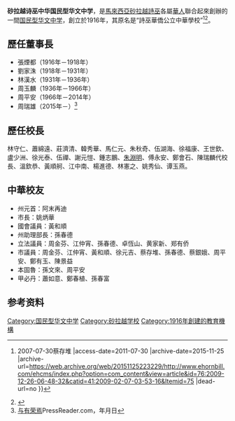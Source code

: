 {{multiple issues|
{{cleanup-jargon|time=2018-01-10T15:30:20+00:00}}
{{copyedit|time=2018-01-10T15:30:20+00:00}}
}}
{{Infobox school
|name=砂拉越诗巫中华国民型华文中学
|native_name=SMJK Chung Hua
|motto=[[礼义廉耻|礼 义 廉 耻]]
|type=[[国民型华文中学|国民型华文中学]]
|principal=
|district={{MYS}}{{flag|砂拉越}}[[诗巫市|诗巫市]]
|address=Jalan Lanang, 96000 Sibu,Sarawak.
|school_code=YFB3106
|coordinates={{coord|2.2712|N|111.8449|E|display=inline,title}}
|established=1916年
}}

'''砂拉越诗巫中华国民型华文中学'''，是[[馬來西亞|馬來西亞]][[砂拉越|砂拉越]][[詩巫|詩巫]]各屬[[马来西亚华人|華人]]聯合起來創辦的一間[[国民型华文中学|国民型华文中学]]，創立於1916年，其原名是“詩巫華僑公立中華學校”<ref>{{Cite web |url=http://www.ehornbill.com/ehcms/index.php?option=com_content&view=article&id=76:2009-12-26-06-48-32&catid=41:2009-02-07-03-53-16&Itemid=75 |title=詩巫中華为社会培植大批人材{{!}}2007-07-30蔡存堆 |access-date=2011-07-30 |archive-date=2015-11-25 |archive-url=https://web.archive.org/web/20151125223229/http://www.ehornbill.com/ehcms/index.php?option=com_content&view=article&id=76:2009-12-26-06-48-32&catid=41:2009-02-07-03-53-16&Itemid=75 |dead-url=no }}</ref><ref>{{Cite web |url=http://cyber.cs.ntou.edu.tw/~b88058/MyWebs/Folder/malaysiachinese_school2.htm |title=砂勞越華校的歷史 |access-date=2011-07-30 |archive-date=2011-11-05 |archive-url=https://web.archive.org/web/20111105085934/http://cyber.cs.ntou.edu.tw/~b88058/MyWebs/Folder/malaysiachinese_school2.htm |dead-url=no }}</ref>。

==歷任董事長==
* 張煙都（1916年－1918年）
* 劉家洙（1918年－1931年） 
* 林漢水（1931年－1936年）
* 周玉麟（1936年－1966年）
* 周平安（1966年－2014年）
* 周瑞雄（2015年－）<ref>[https://www.pressreader.com/malaysia/sin-chew-daily-sarawak-edition-sibu/20161202/283669709350600 与有荣焉]PressReader.com，年月日</ref>

==歷任校長==
林守仁、蕭綿遠、莊濟清、韓秀華、馬仁元、朱秋奇、伍湖海、徐福康、王世欽、盧少洲、徐光泰、伍禪、謝元愷、鍾志鵬、[[朱淵明|朱淵明]]、傅永安、鄭會石、陳瑞麟代校長、溫欽恭、黃順舸、江中南、楊進德、林憲之、姚秀仙、谭玉燕。

==中華校友==
*州元首：阿末再迪 
*市長：姚炳華 
*國會議員：黃和順         
*州助理部長：孫春德         
*立法議員：周金芬、江仲宵、孫春德、卓恆山、黄家新、郑有侨         
*市議員：周金芬、江仲宵、黃和順、徐元吉、蔡存堆、孫春德、蔡銀娥、周平安、鄭有玉、陳景益          
*本固魯：孫文來、周平安          
*甲必丹：蕭如意、鄭春植、孫春富

==参考资料==
{{Reflist|2}}

{{马来西亚国民型华文中学}}
{{中学小作品}}
[[Category:国民型华文中学|Category:国民型华文中学]]
[[Category:砂拉越学校|Category:砂拉越学校]]
[[Category:1916年創建的教育機構|Category:1916年創建的教育機構]]